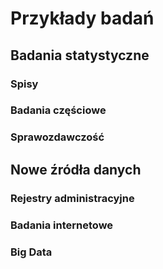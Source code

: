 # Przykłady badań

## Badania statystyczne

### Spisy

### Badania częściowe

### Sprawozdawczość

## Nowe źródła danych

### Rejestry administracyjne

### Badania internetowe

### Big Data

